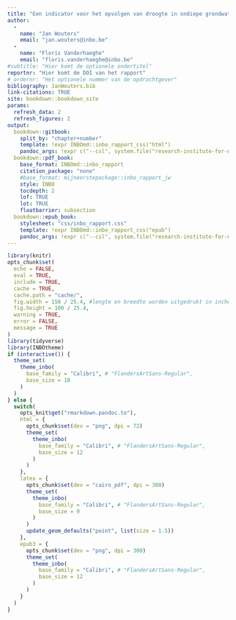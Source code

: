 ```yaml
---
title: "Een indicator voor het opvolgen van droogte in ondiepe grondwaterlagen binnen natuurgebieden"
author: 
  - 
    name: "Jan Wouters"
    email: "jan.wouters@inbo.be"
  - 
    name: "Floris Vanderhaeghe"
    email: "floris.vanderhaeghe@inbo.be"
#subtitle: "Hier komt de optionele ondertitel"
reportnr: "Hier komt de DOI van het rapport"
# ordernr: "Het optionele nummer van de opdrachtgever"
bibliography: JanWouters.bib
link-citations: TRUE
site: bookdown::bookdown_site
params:
  refresh_data: 2
  refresh_figures: 2
output:
  bookdown::gitbook:
    split_by: "chapter+number"
    template: !expr INBOmd::inbo_rapport_css("html")
    pandoc_args: !expr c("--csl", system.file("research-institute-for-nature-and-forest.csl", package = "INBOmd"))
  bookdown::pdf_book:
    base_format: INBOmd::inbo_rapport
    citation_package: "none"
    #base_format: mijneerstepackage::inbo_rapport_jw
    style: INBO
    tocdepth: 2
    lof: TRUE
    lot: TRUE
    floatbarrier: subsection
  bookdown::epub_book:
    stylesheet: "css/inbo_rapport.css"
    template: !expr INBOmd::inbo_rapport_css("epub")
    pandoc_args: !expr c("--csl", system.file("research-institute-for-nature-and-forest.csl", package = "INBOmd"))
---
```




```r
library(knitr)
opts_chunk$set(
  echo = FALSE,
  eval = TRUE,
  include = TRUE,
  cache = TRUE,
  cache.path = "cache/",  
  fig.width = 150 / 25.4, #lengte en breedte worden uitgedrukt in inches => 150 mm
  fig.height = 100 / 25.4,
  warning = TRUE,
  error = FALSE,
  message = TRUE
)
library(tidyverse)
library(INBOtheme)
if (interactive()) {
  theme_set(
    theme_inbo(
      base_family = "Calibri", # "FlandersArtSans-Regular",
      base_size = 10
    )
  )
} else {
  switch(
    opts_knit$get("rmarkdown.pandoc.to"),
    html = {
      opts_chunk$set(dev = "png", dpi = 72)
      theme_set(
        theme_inbo(
          base_family = "Calibri", # "FlandersArtSans-Regular",
          base_size = 12
        )
      )
    },
    latex = {
      opts_chunk$set(dev = "cairo_pdf", dpi = 300)
      theme_set(
        theme_inbo(
          base_family = "Calibri", # "FlandersArtSans-Regular",
          base_size = 9
        )
      )
      update_geom_defaults("point", list(size = 1.5))
    },
    epub3 = {
      opts_chunk$set(dev = "png", dpi = 300)
      theme_set(
        theme_inbo(
          base_family = "Calibri", # "FlandersArtSans-Regular",
          base_size = 12
        )
      )
    }
  )
}
```
